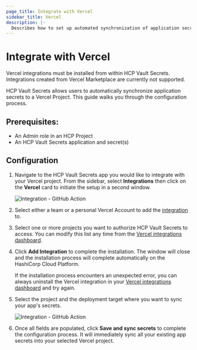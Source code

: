 ```yaml
---
page_title: Integrate with Vercel
sidebar_title: Vercel
description: |-
  Describes how to set up automated synchronization of application secrets to your Vercel Project.
---
```


# Integrate with Vercel

<Note>

Vercel integrations must be installed from within HCP Vault Secrets. Integrations
created from Vercel Marketplace are currently not supported.

</Note>

HCP Vault Secrets allows users to automatically synchronize application secrets
to a Vercel Project. This guide walks you through the configuration process.

## Prerequisites:

- An Admin role in an HCP Project
- An HCP Vault Secrets application and secret(s)

## Configuration

1. Navigate to the HCP Vault Secrets app you would like to integrate with your
   Vercel project. From the sidebar, select **Integrations** then click on the
   **Vercel** card to initiate the setup in a second window.

   ![Integration - GitHub Action](/img/docs/vault-secrets/integration-card-vercel.png)

1. Select either a team or a personal Vercel Account to add the
   [integration](https://vercel.com/integrations/hcp-vault-secrets) to.

1. Select one or more projects you want to authorize HCP Vault Secrets to
   access. You can modify this list any time from the
   [Vercel integrations dashboard](https://vercel.com/dashboard/integrations).

1. Click **Add Integration** to complete the installation. The window will close
   and the installation process will complete automatically on the HashiCorp
   Cloud Platform.

   <Note>
   
   If the installation process encounters an unexpected error, you can always uninstall the Vercel integration in your
   [Vercel integrations dashboard](https://vercel.com/dashboard/integrations) and try again.
       
   </Note>

1. Select the project and the deployment target where you want to sync your
   app's secrets.

   ![Integration - GitHub Action](/img/docs/vault-secrets/ui-add-sync-destination-vercel.png)

1. Once all fields are populated, click **Save and sync secrets** to complete
   the configuration process. It will immediately sync all your existing app
   secrets into your selected Vercel project.
